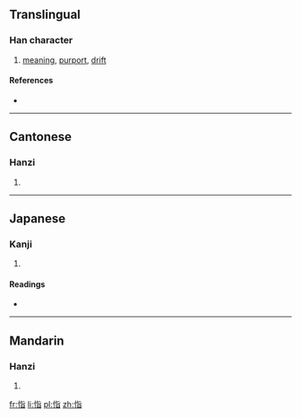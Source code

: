 ==Translingual==

===Han character===
{{Han char|rn=61|rad=心|as=06|sn=9|four=9106<sub>1</sub>|canj=心心日 (PPA), X心心日 (XPPA)}}

# [[meaning]], [[purport]], [[drift]]

====References====
* {{Han ref|kx=0383.310|dkj=10532|dj=0714.070|hdz=42297.090|uh=6049|ud=24649|bh=CEC7|bd=52935}}

----

==Cantonese==

===Hanzi===
{{yue-hanzi|jyut=[[zi2]]|y=ji2}}

# {{defn|lang=yue|sort=心06}}

----

==Japanese==

===Kanji===
{{ja-kanji|grade=|rs=心06}}

# {{defn|lang=ja|sort=心06}}

====Readings====
* {{ja-readings|on=[[し]] (shi)|kun=[[こころ]] (kokoro)}}

----

==Mandarin==

===Hanzi===
{{cmn-hanzi|pin=[[cī]] ([[ci1]]), [[zhǐ]] ([[zhi3]])|wg=tz'u<sup>1</sup>, chih<sup>3</sup>}}

# {{defn|lang=cmn|sort=心06}}

[[fr:恉]]
[[li:恉]]
[[pl:恉]]
[[zh:恉]]